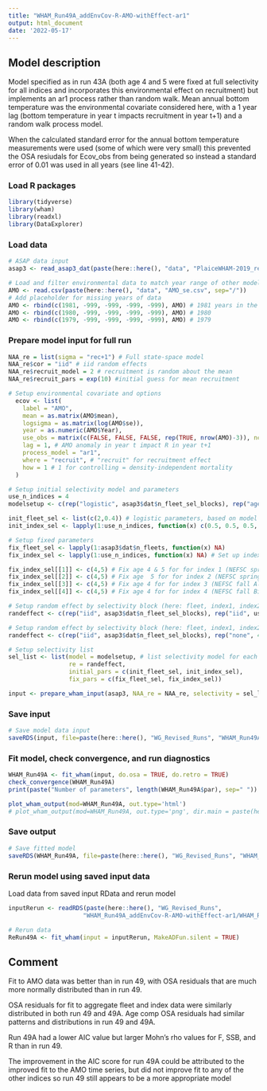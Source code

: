 ```yaml
---
title: "WHAM_Run49A_addEnvCov-R-AMO-withEffect-ar1"
output: html_document
date: '2022-05-17'
---
```


## Model description
Model specified as in run 43A (both age 4 and 5 were fixed at full selectivity for all indices and incorporates this environmental effect on recruitment) but implements an ar1 process rather than random walk. Mean annual bottom temperature was the environmental covariate considered here, with a 1 year lag (bottom temperature in year t impacts recruitment in year t+1) and a random walk process model.

When the calculated standard error for the annual bottom temperature measurements were used (some of which were very small) this prevented the OSA resiudals for Ecov_obs from being generated so instead a standard error of 0.01 was used in all years (see line 41-42). 

### Load R packages
```r
library(tidyverse)
library(wham)
library(readxl)
library(DataExplorer)
```

### Load data
```r
# ASAP data input
asap3 <- read_asap3_dat(paste(here::here(), "data", "PlaiceWHAM-2019_revised_NEFSC-LW-WAA_splitNEFSC-BigUnit.DAT", sep="/"))

# Load and filter environmental data to match year range of other model data
AMO <- read.csv(paste(here::here(), "data", "AMO_se.csv", sep="/"))
# Add placeholder for missing years of data
AMO <- rbind(c(1981, -999, -999, -999, -999), AMO) # 1981 years in the wrong order will cause R to bomb
AMO <- rbind(c(1980, -999, -999, -999, -999), AMO) # 1980
AMO <- rbind(c(1979, -999, -999, -999, -999), AMO) # 1979
```

### Prepare model input for full run
```r
NAA_re = list(sigma = "rec+1") # Full state-space model
NAA_re$cor = "iid" # iid random effects
NAA_re$recruit_model = 2 # recruitment is random about the mean
NAA_re$recruit_pars = exp(10) #initial guess for mean recruitment

# Setup environmental covariate and options
  ecov <- list(
    label = "AMO",
    mean = as.matrix(AMO$mean),
    logsigma = as.matrix(log(AMO$se)),
    year = as.numeric(AMO$Year),
    use_obs = matrix(c(FALSE, FALSE, FALSE, rep(TRUE, nrow(AMO)-3)), ncol = 1, nrow=nrow(AMO)), # use all obs except the first 3 (no data 1979, 1980, and 1981 not full year of data in 1981) 
    lag = 1, # AMO anomaly in year t impact R in year t+1
    process_model = "ar1",
    where = "recruit", # "recruit" for recruitment effect
    how = 1 # 1 for controlling = density-independent mortality
  )

# Setup initial selectivity model and parameters
use_n_indices = 4
modelsetup <- c(rep("logistic", asap3$dat$n_fleet_sel_blocks), rep("age-specific", use_n_indices))

init_fleet_sel <- list(c(2,0.4)) # logistic parameters, based on model type
init_index_sel <- lapply(1:use_n_indices, function(x) c(0.5, 0.5, 0.5, 1, 1, 0.5, 0.5, 0.5, 0.5, 0.5, 0.5))

# Setup fixed parameters
fix_fleet_sel <- lapply(1:asap3$dat$n_fleets, function(x) NA) 
fix_index_sel <- lapply(1:use_n_indices, function(x) NA) # Set up index object

fix_index_sel[[1]] <- c(4,5) # Fix age 4 & 5 for for index 1 (NEFSC spring Albatross)
fix_index_sel[[2]] <- c(4,5) # Fix age  5 for for index 2 (NEFSC spring Bigelow)
fix_index_sel[[3]] <- c(4,5) # Fix age 4 for for index 3 (NEFSC fall Albatross)
fix_index_sel[[4]] <- c(4,5) # Fix age 4 for for index 4 (NEFSC fall Bigelow)

# Setup random effect by selectivity block (here: fleet, index1, index2)
randeffect <- c(rep("iid", asap3$dat$n_fleet_sel_blocks), rep("iid", use_n_indices))

# Setup random effect by selectivity block (here: fleet, index1, index2, index3, index4)
randeffect <- c(rep("iid", asap3$dat$n_fleet_sel_blocks), rep("none", 4)) # Don't include selectivity random effects for any surveys 

# Setup selectivity list
sel_list <- list(model = modelsetup, # list selectivity model for each fleet and index
                 re = randeffect,
                 initial_pars = c(init_fleet_sel, init_index_sel),
                 fix_pars = c(fix_fleet_sel, fix_index_sel))

input <- prepare_wham_input(asap3, NAA_re = NAA_re, selectivity = sel_list, ecov=ecov, model_name = "WHAM_Run49A") 
```

### Save input
```r
# Save model data input
saveRDS(input, file=paste(here::here(), "WG_Revised_Runs", "WHAM_Run49A_addEnvCov-R-AMO-withEffect-ar1", "WHAM_Run49A_input.rds", sep="/"))
```

### Fit model, check convergence, and run diagnostics
```r
WHAM_Run49A <- fit_wham(input, do.osa = TRUE, do.retro = TRUE) 
check_convergence(WHAM_Run49A)
print(paste("Number of parameters", length(WHAM_Run49A$par), sep=" "))

plot_wham_output(mod=WHAM_Run49A, out.type='html')
# plot_wham_output(mod=WHAM_Run49A, out.type='png', dir.main = paste(here::here(), "WHAM_Run49A", sep="/"))
```

### Save output
```r
# Save fitted model
saveRDS(WHAM_Run49A, file=paste(here::here(), "WG_Revised_Runs", "WHAM_Run49A_addEnvCov-R-AMO-withEffect-ar1", "WHAM_Run49A_model.rds", sep="/"))
```

### Rerun model using saved input data
Load data from saved input RData and rerun model
```r
inputRerun <- readRDS(paste(here::here(), "WG_Revised_Runs",
                     "WHAM_Run49A_addEnvCov-R-AMO-withEffect-ar1/WHAM_Run49A_input.rds", sep="/"))

# Rerun data
ReRun49A <- fit_wham(input = inputRerun, MakeADFun.silent = TRUE)
```

## Comment
Fit to AMO data was better than in run 49, with OSA residuals that are much more normally distributed than in run 49.

OSA residuals for fit to aggregate fleet and index data were similarly distributed in both  run 49 and 49A. Age comp OSA residuals had similar patterns and distributions in run 49 and 49A.

Run 49A had a lower AIC value but larger Mohn's rho values for F, SSB, and R than in run 49. 

The improvement in the AIC score for run 49A could be attributed to the improved fit to the AMO time series, but did not improve fit to any of the other indices so run 49 still appears to be a more appropriate model


